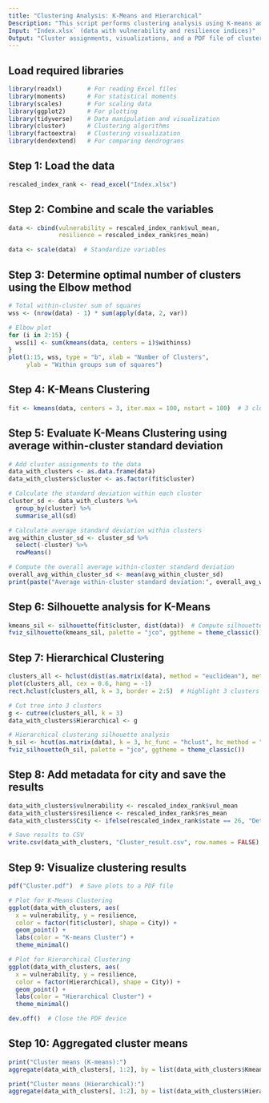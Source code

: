 ---
title: "Clustering Analysis: K-Means and Hierarchical"
Description: "This script performs clustering analysis using K-means and hierarchical clustering. It evaluates clustering performance using silhouette coefficients and visualizes the results for multiple clustering methods."
Input: "Index.xlsx` (data with vulnerability and resilience indices)"
Output: "Cluster assignments, visualizations, and a PDF file of clustering results."
---

## Load required libraries
```{r}
library(readxl)       # For reading Excel files
library(moments)      # For statistical moments
library(scales)       # For scaling data
library(ggplot2)      # For plotting
library(tidyverse)    # Data manipulation and visualization
library(cluster)      # Clustering algorithms
library(factoextra)   # Clustering visualization
library(dendextend)   # For comparing dendrograms
```

## Step 1: Load the data
```{r}
rescaled_index_rank <- read_excel("Index.xlsx")
```

## Step 2: Combine and scale the variables
```{r}
data <- cbind(vulnerability = rescaled_index_rank$vul_mean, 
              resilience = rescaled_index_rank$res_mean)

data <- scale(data)  # Standardize variables
```

## Step 3: Determine optimal number of clusters using the Elbow method
```{r}
# Total within-cluster sum of squares
wss <- (nrow(data) - 1) * sum(apply(data, 2, var))

# Elbow plot
for (i in 2:15) {
  wss[i] <- sum(kmeans(data, centers = i)$withinss)
}
plot(1:15, wss, type = "b", xlab = "Number of Clusters", 
     ylab = "Within groups sum of squares") 
```

## Step 4: K-Means Clustering
```{r}
fit <- kmeans(data, centers = 3, iter.max = 100, nstart = 100)  # 3 clusters, 100 restarts
```

## Step 5: Evaluate K-Means Clustering using average within-cluster standard deviation
```{r}
# Add cluster assignments to the data
data_with_clusters <- as.data.frame(data)
data_with_clusters$cluster <- as.factor(fit$cluster)

# Calculate the standard deviation within each cluster
cluster_sd <- data_with_clusters %>%
  group_by(cluster) %>%
  summarise_all(sd)

# Calculate average standard deviation within clusters
avg_within_cluster_sd <- cluster_sd %>%
  select(-cluster) %>%
  rowMeans()

# Compute the overall average within-cluster standard deviation
overall_avg_within_cluster_sd <- mean(avg_within_cluster_sd)
print(paste("Average within-cluster standard deviation:", overall_avg_within_cluster_sd))
```

## Step 6: Silhouette analysis for K-Means
```{r}
kmeans_sil <- silhouette(fit$cluster, dist(data))  # Compute silhouette coefficients
fviz_silhouette(kmeans_sil, palette = "jco", ggtheme = theme_classic())
```

## Step 7: Hierarchical Clustering
```{r}
clusters_all <- hclust(dist(as.matrix(data), method = "euclidean"), method = "ward.D")  # Ward's method
plot(clusters_all, cex = 0.6, hang = -1)
rect.hclust(clusters_all, k = 3, border = 2:5)  # Highlight 3 clusters

# Cut tree into 3 clusters
g <- cutree(clusters_all, k = 3)
data_with_clusters$Hierarchical <- g

# Hierarchical clustering silhouette analysis
h_sil <- hcut(as.matrix(data), k = 3, hc_func = "hclust", hc_method = "ward.D2", hc_metric = "euclidean")
fviz_silhouette(h_sil, palette = "jco", ggtheme = theme_classic())
```

## Step 8: Add metadata for city and save the results
```{r}
data_with_clusters$vulnerability <- rescaled_index_rank$vul_mean
data_with_clusters$resilience <- rescaled_index_rank$res_mean
data_with_clusters$City <- ifelse(rescaled_index_rank$state == 26, "Detroit", "Cincinnati")

# Save results to CSV
write.csv(data_with_clusters, "Cluster_result.csv", row.names = FALSE)
```

## Step 9: Visualize clustering results
```{r}
pdf("Cluster.pdf")  # Save plots to a PDF file

# Plot for K-Means Clustering
ggplot(data_with_clusters, aes(
  x = vulnerability, y = resilience, 
  color = factor(fit$cluster), shape = City)) +
  geom_point() +
  labs(color = "K-means Cluster") +
  theme_minimal()

# Plot for Hierarchical Clustering
ggplot(data_with_clusters, aes(
  x = vulnerability, y = resilience, 
  color = factor(Hierarchical), shape = City)) +
  geom_point() +
  labs(color = "Hierarchical Cluster") +
  theme_minimal()

dev.off()  # Close the PDF device
```

## Step 10: Aggregated cluster means
```{r}
print("Cluster means (K-means):")
aggregate(data_with_clusters[, 1:2], by = list(data_with_clusters$Kmeans), FUN = mean)

print("Cluster means (Hierarchical):")
aggregate(data_with_clusters[, 1:2], by = list(data_with_clusters$Hierarchical), FUN = mean)
```

